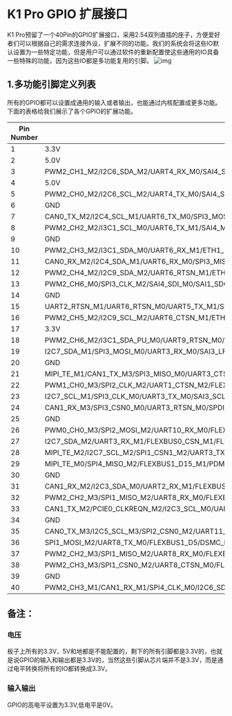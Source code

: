 # K1 Pro GPIO 扩展接口

K1 Pro预留了一个40Pin的GPIO扩展接口，采用2.54双列直插的座子，方便爱好者们可以根据自己的需求连接外设，扩展不同的功能。我们的系统会将这些IO默认设置为一些特定功能，但是用户可以通过软件的重新配置使这些通用的IO具备一些特殊的功能，因为这些IO都是多功能复用的引脚。
![img](/img/k1pro/hardware/gpio_detail.png)



## 1.多功能引脚定义列表
所有的GPIO都可以设置成通用的输入或者输出，也能通过内核配置成更多功能。下面的表格给我们展示了各个GPIO的扩展功能。


| Pin Number | Pin Definition |
|------------|----------------|
| 1          | 3.3V           |
| 2          | 5.0V           |
| 3          | PWM2_CH1_M2/I2C6_SDA_M2/UART4_RX_M0/SAI4_SDO_M3/ETH1_RXD0_M0/ GPIO2_D1_d |
| 4          | 5.0V           |
| 5          | PWM2_CH0_M2/I2C6_SCL_M2/UART4_TX_M0/SAI4_SDI_M3/ETH1_TXCTL_M0/GPIO2_D0_d |
| 6          | GND            |
| 7          | CAN0_TX_M2/I2C4_SCL_M1/UART6_TX_M0/SPI3_MOSI_M2/FLEXBUS0_D13_M1/PDM1_SDI3_M1/SAI4_SCLK_M0/GPIO4_A4_d |
| 8          | PWM2_CH2_M2/I3C1_SCL_M0/UART6_TX_M1/SAI4_MCLK_M3/ETH1_RXD1_M/CAM_CLK0_OUT_M1/GPIO2_D2_d |
| 9          | GND            |
| 10         | PWM2_CH3_M2/I3C1_SDA_M0/UART6_RX_M1/ETH1_RXCTL_M0/GPIO2_D3_d |
| 11         | CAN0_RX_M2/I2C4_SDA_M1/UART6_RX_M0/SPI3_MISO_M2/FLEXBUS0_D14_M1/PDM1_CLK0_M1/SAI4_LRCK_M0/GPIO4_A6_ |
| 12         | PWM2_CH4_M2/I2C9_SDA_M2/UART6_RTSN_M1/ETH1_MDC_M0/ISP_PRELIGHT_TRIG_M0/GPIO2_D4_d |
| 13         | PWM2_CH6_M0/SPI3_CLK_M2/SAI4_SDI_M0/SAI1_SDO0_M0/GPIO4_A7_d |
| 14         | GND            |
| 15         | UART2_RTSN_M1/UART6_RTSN_M0/UART5_TX_M1/SPI4_CLK_M2/FLEXBUS1_D13_M1/PDM1_CLK1_M1/SAI1_SDI3_M0/SAI1_SDO1_M0/GPIO4_B0_d |
| 16         | PWM2_CH5_M2/I2C9_SCL_M2/UART6_CTSN_M1/ETH1_MDIO_M0/ISP_FLASH_TRIGOUT_M0/GPIO2_D5_d |
| 17         | 3.3V           |
| 18         | PWM2_CH6_M2/I3C1_SDA_PU_M0/UART9_RTSN_M0/SPDIF_RX0_M2/SAI3_MCLK_M2/ETH0_MCLK_M1/ETH_CLK1_25M_OUT_M0/CAM_CLK1_OUT_M1/GPIO2_D6_d |
| 19         | I2C7_SDA_M1/SPI3_MOSI_M0/UART3_RX_M0/SAI3_LRCK_M2/ETH0_MDC_M1/ETH1_PPSTRIG_M0/VI_CIF_VSYNC/GPIO3_A1_d |
| 20         | GND            |
| 21         | MIPI_TE_M1/CAN1_TX_M3/SPI3_MISO_M0/UART3_CTSN_M0/SPDIF_RX1_M1/SAI3_SDO_M2/ETH0_RXCTL_M1/ETH1_PPSCLK_M0/VI_CIF_CLKO/GPIO3_A2_d |
| 22         | PWM1_CH0_M3/SPI2_CLK_M2/UART1_CTSN_M2/FLEXBUS0_CSN_M0/FLEXBUS1_D11/DSMC_RDYN/SAI4_SDI_M1/ETH_CLK0_25M_OUT_M0/VO_EBC_SDSHR/VO_LCDC_D23/GPIO3_A4_d |
| 23         | I2C7_SCL_M1/SPI3_CLK_M0/UART3_TX_M0/SAI3_SCLK_M2/ETH0_MDIO_M1/VI_CIF_HREF/GPIO3_A0_d |
| 24         | CAN1_RX_M3/SPI3_CSN0_M0/UART3_RTSN_M0/SPDIF_TX1_M1/SAI3_SDI_M2/ETH0_RXD1_M1/ETH1_PTP_REFCLK_M0/VI_CIF_CLKI/GPIO3_A3_d |
| 25         | GND            |
| 26         | PWM0_CH0_M3/SPI2_MOSI_M2/UART10_RX_M0/FLEXBUS0_D8/DSMC_CSN1/SAI4_MCLK_M1/ETH0_MCLK_M0/VO_EBC_SDCE3/VO_LCDC_D19/GPIO3_B0_d |
| 27         | I2C7_SDA_M2/UART3_RX_M1/FLEXBUS0_CSN_M1/FLEXBUS1_D13_M0/FLEXBUS0_D14_M0/DSMC_INT2/SAI4_SDO_M1/CAM_CLK2_OUT_M0/SPDIF_TX0_M1/VO_POST_EMPTY/GPIO4_A1_d |
| 28         | MIPI_TE_M2/I2C7_SCL_M2/SPI1_CSN1_M2/UART3_TX_M1/FLEXBUS1_CSN_M3/FLEXBUS1_D14_M0/FLEXBUS0_D13_M0/DSMC_INT0/SAI4_LRCK_M1/CAM_CLK1_OUT_M0/SPDIF_RX0_M1/GPIO4_A0_d |
| 29         | MIPI_TE_M0/SPI4_MISO_M2/FLEXBUS1_D15_M1/PDM1_SDI1_M1/SAI1_SDI1_M0/SAI1_SDO3_M0/GPIO4_B2_d |
| 30         | GND            |
| 31         | CAN1_RX_M2/I2C3_SDA_M0/UART2_RX_M1/FLEXBUS0_CSN_M4/SPDIF_RX0_M0/GPIO4_B4_d |
| 32         | PWM2_CH2_M3/SPI1_MISO_M2/UART8_RX_M0/FLEXBUS1_D6/DSMC_DATA4/SAI1_SDO0_M1/VO_EBC_SDDO6/VO_LCDC_D6/GPIO3_C5_d |
| 33         | CAN1_TX_M2/PCIE0_CLKREQN_M2/I2C3_SCL_M0/UART2_TX_M1/FLEXBUS0_D15_M1/SPDIF_TX0_M0/GPIO4_B5_d |
| 34         | GND            |
| 35         | CAN0_TX_M3/I2C5_SCL_M3/SPI2_CSN0_M2/UART11_TX_M0/FLEXBUS1_D7/DSMC_DATA5/SAI1_SDO1_M1/VO_EBC_SDDO7/VO_LCDC_D7/GPIO3_C4_d |
| 36         | SPI1_MOSI_M2/UART8_TX_M0/FLEXBUS1_D5/DSMC_DATA3/SAI1_LRCK_M1/VO_EBC_SDDO5/VO_LCDC_D5/GPIO3_C6_d |
| 37         | PWM2_CH2_M3/SPI1_MISO_M2/UART8_RX_M0/FLEXBUS1_D6/DSMC_DATA4/SAI1_SDO0_M1/VO_EBC_SDDO6/VO_LCDC_D6/GPIO3_C5_d |
| 38         | PWM2_CH3_M3/SPI1_CSN0_M2/UART8_CTSN_M0/FLEXBUS1_D3/DSMC_DATA1/SAI1_MCLK_M1/VO_EBC_SDDO3/VO_LCDC_D3/GPIO3_D0_d |
| 39         | GND            |
| 40         | PWM2_CH3_M1/CAN1_RX_M1/SPI4_CLK_M0/I2C6_SDA_M3/VP2_SYNC_OUT/SAI4_SCLK_M2/GPIO4_C7_d |

## 备注：

### 电压

板子上所有的3.3V，5V和地都是不能配置的，剩下的所有引脚都是3.3V的，也就是说GPIO的输入和输出都是3.3V的，当然这些引脚从芯片端并不是3.3V，而是通过电平转换将所有的IO都转换成3.3V。

### 输入输出

GPIO的高电平设置为3.3V,低电平是0V。